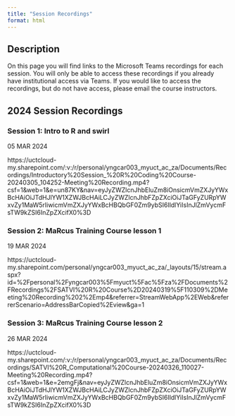 ```yaml
---
title: "Session Recordings"
format: html
---
```


## Description

On this page you will find links to the Microsoft Teams recordings for each session. You will only be able to access these recordings if you already have institutional access via Teams. If you would like to access the recordings, but do not have access, please email the course instructors. 

## 2024 Session Recordings

### Session 1: Intro to R and swirl

05 MAR 2024

https://uctcloud-my.sharepoint.com/:v:/r/personal/yngcar003_myuct_ac_za/Documents/Recordings/Introductory%20Session_%20R%20Coding%20Course-20240305_104252-Meeting%20Recording.mp4?csf=1&web=1&e=un87KY&nav=eyJyZWZlcnJhbEluZm8iOnsicmVmZXJyYWxBcHAiOiJTdHJlYW1XZWJBcHAiLCJyZWZlcnJhbFZpZXciOiJTaGFyZURpYWxvZy1MaW5rIiwicmVmZXJyYWxBcHBQbGF0Zm9ybSI6IldlYiIsInJlZmVycmFsTW9kZSI6InZpZXcifX0%3D

### Session 2:  MaRcus Training Course lesson 1

19 MAR 2024

https://uctcloud-my.sharepoint.com/personal/yngcar003_myuct_ac_za/_layouts/15/stream.aspx?id=%2Fpersonal%2Fyngcar003%5Fmyuct%5Fac%5Fza%2FDocuments%2FRecordings%2FSATVI%20R%20Course%2D20240319%5F110309%2DMeeting%20Recording%202%2Emp4&referrer=StreamWebApp%2EWeb&referrerScenario=AddressBarCopied%2Eview&ga=1

### Session 3: MaRcus Training Course lesson 2

26 MAR 2024

https://uctcloud-my.sharepoint.com/:v:/r/personal/yngcar003_myuct_ac_za/Documents/Recordings/SATVI%20R_Computational%20Course-20240326_110027-Meeting%20Recording.mp4?csf=1&web=1&e=2emgFj&nav=eyJyZWZlcnJhbEluZm8iOnsicmVmZXJyYWxBcHAiOiJTdHJlYW1XZWJBcHAiLCJyZWZlcnJhbFZpZXciOiJTaGFyZURpYWxvZy1MaW5rIiwicmVmZXJyYWxBcHBQbGF0Zm9ybSI6IldlYiIsInJlZmVycmFsTW9kZSI6InZpZXcifX0%3D


